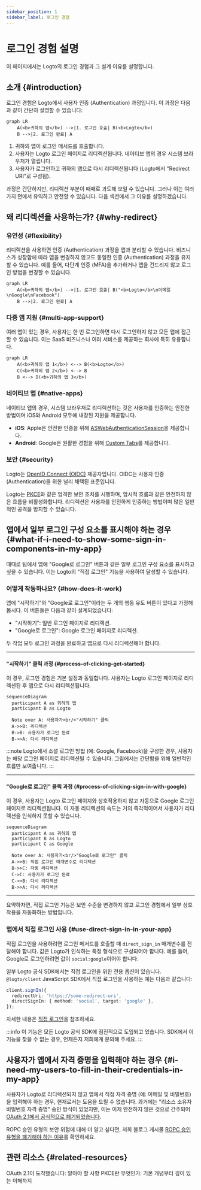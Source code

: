 ```yaml
---
sidebar_position: 1
sidebar_label: 로그인 경험
---
```


# 로그인 경험 설명

이 페이지에서는 Logto의 로그인 경험과 그 설계 이유를 설명합니다.

## 소개 \{#introduction}

로그인 경험은 Logto에서 사용자 인증 (Authentication) 과정입니다. 이 과정은 다음과 같이 간단히 설명할 수 있습니다:

```mermaid
graph LR
    A(<b>귀하의 앱</b>) -->|1. 로그인 호출| B(<b>Logto</b>)
    B -->|2. 로그인 완료| A
```

1. 귀하의 앱이 로그인 메서드를 호출합니다.
2. 사용자는 Logto 로그인 페이지로 리디렉션됩니다. 네이티브 앱의 경우 시스템 브라우저가 열립니다.
3. 사용자가 로그인하고 귀하의 앱으로 다시 리디렉션됩니다 (Logto에서 "Redirect URI"로 구성됨).

과정은 간단하지만, 리디렉션 부분이 때때로 과도해 보일 수 있습니다. 그러나 이는 여러 가지 면에서 유익하고 안전할 수 있습니다. 다음 섹션에서 그 이유를 설명하겠습니다.

## 왜 리디렉션을 사용하는가? \{#why-redirect}

### 유연성 \{#flexibility}

리디렉션을 사용하면 인증 (Authentication) 과정을 앱과 분리할 수 있습니다. 비즈니스가 성장함에 따라 앱을 변경하지 않고도 동일한 인증 (Authentication) 과정을 유지할 수 있습니다. 예를 들어, 다단계 인증 (MFA)을 추가하거나 앱을 건드리지 않고 로그인 방법을 변경할 수 있습니다.

```mermaid
graph LR
    A(<b>귀하의 앱</b>) -->|1. 로그인 호출| B("<b>Logto</b>\n이메일\nGoogle\nFacebook")
    B -->|2. 로그인 완료| A
```

### 다중 앱 지원 \{#multi-app-support}

여러 앱이 있는 경우, 사용자는 한 번 로그인하면 다시 로그인하지 않고 모든 앱에 접근할 수 있습니다. 이는 SaaS 비즈니스나 여러 서비스를 제공하는 회사에 특히 유용합니다.

```mermaid
graph LR
    A(<b>귀하의 앱 1</b>) <--> B(<b>Logto</b>)
    C(<b>귀하의 앱 2</b>) <--> B
    B <--> D(<b>귀하의 앱 3</b>)
```

### 네이티브 앱 \{#native-apps}

네이티브 앱의 경우, 시스템 브라우저로 리디렉션하는 것은 사용자를 인증하는 안전한 방법이며 iOS와 Android 모두에 내장된 지원을 제공합니다.

- **iOS**: Apple은 안전한 인증을 위해 [ASWebAuthenticationSession](https://developer.apple.com/documentation/authenticationservices/aswebauthenticationsession)을 제공합니다.
- **Android**: Google은 원활한 경험을 위해 [Custom Tabs](https://developer.chrome.com/docs/android/custom-tabs)를 제공합니다.

### 보안 \{#security}

Logto는 [OpenID Connect (OIDC)](https://openid.net/specs/openid-connect-core-1_0.html) 제공자입니다. OIDC는 사용자 인증 (Authentication)을 위한 널리 채택된 표준입니다.

Logto는 [PKCE](https://tools.ietf.org/html/rfc7636)와 같은 엄격한 보안 조치를 시행하며, 암시적 흐름과 같은 안전하지 않은 흐름을 비활성화합니다. 리디렉션은 사용자를 안전하게 인증하는 방법이며 많은 일반적인 공격을 방지할 수 있습니다.

## 앱에서 일부 로그인 구성 요소를 표시해야 하는 경우 \{#what-if-i-need-to-show-some-sign-in-components-in-my-app}

때때로 팀에서 앱에 "Google로 로그인" 버튼과 같은 일부 로그인 구성 요소를 표시하고 싶을 수 있습니다. 이는 Logto의 "직접 로그인" 기능을 사용하여 달성할 수 있습니다.

### 어떻게 작동하나요? \{#how-does-it-work}

앱에 "시작하기"와 "Google로 로그인"이라는 두 개의 행동 유도 버튼이 있다고 가정해 봅시다. 이 버튼들은 다음과 같이 설계되었습니다:

- "시작하기": 일반 로그인 페이지로 리디렉션.
- "Google로 로그인": Google 로그인 페이지로 리디렉션.

두 작업 모두 로그인 과정을 완료하고 앱으로 다시 리디렉션해야 합니다.

---

#### "시작하기" 클릭 과정 \{#process-of-clicking-get-started}

이 경우, 로그인 경험은 기본 설정과 동일합니다. 사용자는 Logto 로그인 페이지로 리디렉션된 후 앱으로 다시 리디렉션됩니다.

```mermaid
sequenceDiagram
  participant A as 귀하의 앱
  participant B as Logto

  Note over A: 사용자가<br/>"시작하기" 클릭
  A->>B: 리디렉션
  B->B: 사용자가 로그인 완료
  B->>A: 다시 리디렉션
```

:::note
Logto에서 소셜 로그인 방법 (예: Google, Facebook)을 구성한 경우, 사용자는 해당 로그인 페이지로 리디렉션될 수 있습니다. 그림에서는 간단함을 위해 일반적인 흐름만 보여줍니다.
:::

---

#### "Google로 로그인" 클릭 과정 \{#process-of-clicking-sign-in-with-google}

이 경우, 사용자는 Logto 로그인 페이지와 상호작용하지 않고 자동으로 Google 로그인 페이지로 리디렉션됩니다. 이 자동 리디렉션의 속도는 거의 즉각적이어서 사용자가 리디렉션을 인식하지 못할 수 있습니다.

```mermaid
sequenceDiagram
  participant A as 귀하의 앱
  participant B as Logto
  participant C as Google

  Note over A: 사용자가<br/>"Google로 로그인" 클릭
  A->>B: 직접 로그인 매개변수로 리디렉션
  B->>C: 자동 리디렉션
  C->C: 사용자가 로그인 완료
  C->>B: 다시 리디렉션
  B->>A: 다시 리디렉션
```

---

요약하자면, 직접 로그인 기능은 보안 수준을 변경하지 않고 로그인 경험에서 일부 상호작용을 자동화하는 방법입니다.

### 앱에서 직접 로그인 사용 \{#use-direct-sign-in-in-your-app}

직접 로그인을 사용하려면 로그인 메서드를 호출할 때 `direct_sign_in` 매개변수를 전달해야 합니다. 값은 Logto가 인식하는 특정 형식으로 구성되어야 합니다. 예를 들어, Google로 로그인하려면 값이 `social:google`이어야 합니다.

일부 Logto 공식 SDK에서는 직접 로그인을 위한 전용 옵션이 있습니다. `@logto/client` JavaScript SDK에서 직접 로그인을 사용하는 예는 다음과 같습니다:

```ts
client.signIn({
  redirectUri: 'https://some-redirect-uri',
  directSignIn: { method: 'social', target: 'google' },
});
```

자세한 내용은 [직접 로그인](/end-user-flows/authentication-parameters/direct-sign-in)을 참조하세요.

:::info
이 기능은 모든 Logto 공식 SDK에 점진적으로 도입되고 있습니다. SDK에서 이 기능을 찾을 수 없는 경우, 언제든지 저희에게 문의해 주세요.
:::

## 사용자가 앱에서 자격 증명을 입력해야 하는 경우 \{#i-need-my-users-to-fill-in-their-credentials-in-my-app}

사용자가 Logto로 리디렉션되지 않고 앱에서 직접 자격 증명 (예: 이메일 및 비밀번호)을 입력해야 하는 경우, 현재로서는 도움을 드릴 수 없습니다. 과거에는 "리소스 소유자 비밀번호 자격 증명" 승인 방식이 있었지만, 이는 이제 안전하지 않은 것으로 간주되어 [OAuth 2.1에서 공식적으로 폐기되었습니다](https://datatracker.ietf.org/doc/html/draft-ietf-oauth-security-topics#name-resource-owner-password-cre).

ROPC 승인 유형의 보안 위험에 대해 더 알고 싶다면, 저희 블로그 게시물 [ROPC 승인 유형을 폐기해야 하는 이유](https://blog.logto.io/deprecated-ropc-grant-type/)를 확인하세요.

## 관련 리소스 \{#related-resources}

<Url href="https://blog.logto.io/oauth-2-1/">OAuth 2.1이 도착했습니다: 알아야 할 사항</Url>
<Url href="https://blog.logto.io/how-pkce-protects-the-authorization-code-flow-for-native-apps">
  PKCE란 무엇인가: 기본 개념부터 깊이 있는 이해까지
</Url>
